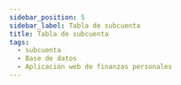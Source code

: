 ```yaml
---
sidebar_position: 5
sidebar_label: Tabla de subcuenta
title: Tabla de subcuenta
tags:
  - subcuenta
  - Base de datos
  - Aplicación web de finanzas personales
---
```



<Title nameTable="subaccounts" />

Representa un clasificación más especifica, que forma parte de una cuenta principal.

## Columnas

<Field field="id" types="INT" isUnique isPrimaryKey comments="Clave primario" />

<Field field="account_id" types="INT" isForeignKey comments="Clave foráneo" />

<Field field="user_id" types="INT" isForeignKey comments="Clave foráneo" />

<Field
  field="description"
  types="VARCHAR(255)"
  isUnique
  comments="Nombre de la subcuenta."
/>

<Field
  field="created_date"
  types="TIMESTAMP"
  comments="Información de auditoria, Fecha de creación del registro."
/>

<Field
  field="updated_date"
  isNull
  types="TIMESTAMP"
  comments="Información de auditoria, Fecha de actualización del registro."
/>

<Field
  field="deleted_date"
  isNull
  types="TIMESTAMP"
  comments="Información de auditoria, Fecha de eliminación del registro."
/>

## Indexes

<Index indexName="pkSubaccount" isPrimaryKey />

<Index indexName="ukSubaccount" isUnique fieldName="description" />

## Relaciones

<Relationship
  table="subaccounts"
  cardinality="➡1:N➡"
  foreign="users"
  constraint=""
  relationship="1:N"
  field_id="id"
/>

<Relationship
  table="subaccounts"
  cardinality="〰1:1〰"
  foreign="ingresses"
  constraint=""
  relationship="1:1"
  field_id="subaccount_id"
/>

<Relationship
  table="subaccounts"
  cardinality="〰1:1〰"
  foreign="egresses"
  constraint=""
  relationship="1:1"
  field_id="subaccount_id"
/>

<Relationship
  table="subaccounts"
  cardinality="➡1:N➡"
  foreign="accounts"
  constraint="fkSubaccountAccount"
  relationship="1:N"
  field_id="id"
/>
